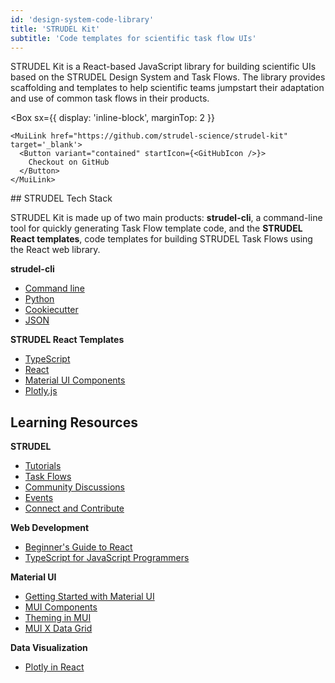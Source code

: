 ```yaml
---
id: 'design-system-code-library'
title: 'STRUDEL Kit'
subtitle: 'Code templates for scientific task flow UIs'
---
```


<Hero>
  STRUDEL Kit is a React-based JavaScript library for building scientific UIs based on the STRUDEL Design System and Task Flows. The library provides scaffolding and templates to help scientific teams jumpstart their adaptation and use of common task flows in their products.

  <Box
    sx={{
      display: 'inline-block',
      marginTop: 2
    }}
  >
    <MuiLink href="https://github.com/strudel-science/strudel-kit" target='_blank'>
      <Button variant="contained" startIcon={<GitHubIcon />}>
        Checkout on GitHub
      </Button>
    </MuiLink>
  </Box>
</Hero>
<PageContainer>
  ## STRUDEL Tech Stack

  STRUDEL Kit is made up of two main products: **strudel-cli**, a command-line tool for quickly generating Task Flow template code, and the **STRUDEL React templates**, code templates for building STRUDEL Task Flows using the React web library.

  **strudel-cli**

  - [Command line](https://developer.mozilla.org/en-US/docs/Learn/Tools_and_testing/Understanding_client-side_tools/Command_line)
  - [Python](https://www.python.org/)
  - [Cookiecutter](https://cookiecutter.readthedocs.io/en/latest/README.html)
  - [JSON](https://developer.mozilla.org/en-US/docs/Learn/JavaScript/Objects/JSON)

  **STRUDEL React Templates**

  - [TypeScript](https://www.typescriptlang.org/)
  - [React](https://react.dev/)
  - [Material UI Components](https://mui.com/material-ui/getting-started/)
  - [Plotly.js](https://plotly.com/javascript/)

  ## Learning Resources

  **STRUDEL**

  - [Tutorials](https://strudel.science/design-system/tutorials/)
  - [Task Flows](https://egghead.io/courses/the-beginner-s-guide-to-react)
  - [Community Discussions](https://github.com/orgs/strudel-science/discussions)
  - [Events](https://strudel.science/engage/events/)
  - [Connect and Contribute](https://strudel.science/engage/contribute/)

  **Web Development**

  - [Beginner's Guide to React](https://egghead.io/courses/the-beginner-s-guide-to-react)
  - [TypeScript for JavaScript Programmers](https://www.typescriptlang.org/docs/handbook/-typescript-in-5-minutes.html)

  **Material UI**

  - [Getting Started with Material UI](https://mui.com/material-ui/getting-started/)
  - [MUI Components](https://mui.com/material-ui/all-components/)
  - [Theming in MUI](https://mui.com/material-ui/customization/theming/)
  - [MUI X Data Grid](https://mui.com/x/react-data-grid/)

  **Data Visualization**

  - [Plotly in React](https://plotly.com/javascript/react/)
</PageContainer> 